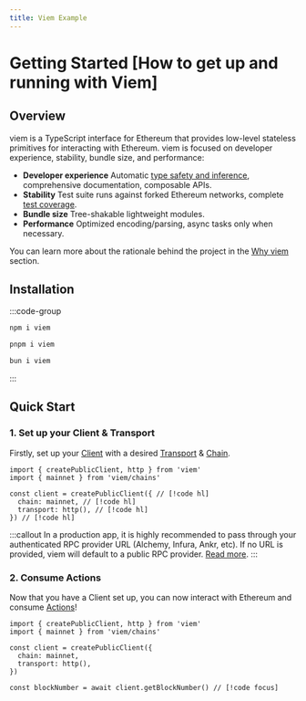 ```yaml
---
title: Viem Example
---
```



# Getting Started [How to get up and running with Viem]

## Overview

viem is a TypeScript interface for Ethereum that provides low-level stateless primitives for interacting with Ethereum. viem is focused on developer experience, stability, bundle size, and performance:

- **Developer experience** Automatic [type safety and inference](/docs/typescript), comprehensive documentation, composable APIs.
- **Stability** Test suite runs against forked Ethereum networks, complete [test coverage](https://app.codecov.io/gh/wagmi-dev/viem).
- **Bundle size** Tree-shakable lightweight modules.
- **Performance** Optimized encoding/parsing, async tasks only when necessary.

You can learn more about the rationale behind the project in the [Why viem](/docs/introduction) section.

## Installation

:::code-group

```bash [npm]
npm i viem
```

```bash [pnpm]
pnpm i viem
```

```bash [bun]
bun i viem
```

:::

## Quick Start

### 1. Set up your Client & Transport

Firstly, set up your [Client](/docs/clients/intro) with a desired [Transport](/docs/clients/intro) & [Chain](/docs/clients/chains).

```tsx
import { createPublicClient, http } from 'viem'
import { mainnet } from 'viem/chains'

const client = createPublicClient({ // [!code hl]
  chain: mainnet, // [!code hl]
  transport: http(), // [!code hl]
}) // [!code hl]
```

:::callout
In a production app, it is highly recommended to pass through your authenticated RPC provider URL (Alchemy, Infura, Ankr, etc). If no URL is provided, viem will default to a public RPC provider. [Read more](/docs/clients/transports/http.html#usage).
:::

### 2. Consume Actions

Now that you have a Client set up, you can now interact with Ethereum and consume [Actions](/docs/actions/public/introduction)!

```tsx 
import { createPublicClient, http } from 'viem'
import { mainnet } from 'viem/chains'

const client = createPublicClient({
  chain: mainnet,
  transport: http(),
})

const blockNumber = await client.getBlockNumber() // [!code focus]
```